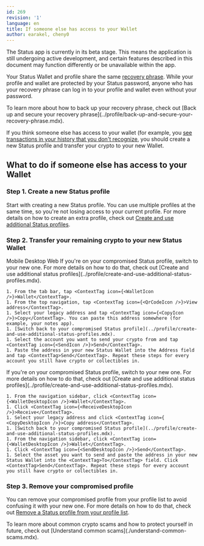 ```yaml
---
id: 269
revision: '1'
language: en
title: If someone else has access to your Wallet
author: earakel, cheny0
---
```


<Admonition type="beta" status="Status app is currently in beta stage">
  The Status app is currently in its beta stage. This means the application is still undergoing active development, and certain features described in this document may function differently or be unavailable within the app.
</Admonition>

Your Status Wallet and profile share the same [recovery phrase](../profile/understand-your-status-keys-and-recovery-phrase.mdx). While your profile and wallet are protected by your Status password, anyone who has your recovery phrase can log in to your profile and wallet even without your password.

<Admonition type="tip">
  To learn more about how to back up your recovery phrase, check out [Back up and secure your recovery
  phrase](../profile/back-up-and-secure-your-recovery-phrase.mdx).
</Admonition>

If you think someone else has access to your wallet (for example, you [see transactions in your history that you don't recognize](./if-you-see-transactions-you-don-t-recognize.mdx), you should create a new Status profile and transfer your crypto to your new Wallet.

## What to do if someone else has access to your Wallet

### Step 1. Create a new Status profile

Start with creating a new Status profile. You can use multiple profiles at the same time, so you're not losing access to your current profile. For more details on how to create an extra profile, check out [Create and use additional Status profiles](../profile/create-and-use-additional-status-profiles.mdx).

### Step 2. Transfer your remaining crypto to your new Status Wallet

<Tabs defaultValue="Desktop">
  <TabsList size={32}>
    <TabsTrigger value="Mobile">
      Mobile
    </TabsTrigger>
    <TabsTrigger value="Desktop">
      Desktop
    </TabsTrigger>
    <TabsTrigger value="Web" disabled>
      Web
    </TabsTrigger>
  </TabsList>

  <TabsContent value="Mobile">
    If you're on your compromised Status profile, switch to your new one. For more details on how to do that, check out [Create and use additional status profiles](../profile/create-and-use-additional-status-profiles.mdx).

    1. From the tab bar, tap <ContextTag icon={<WalletIcon />}>Wallet</ContextTag>.
    1. From the top navigation, tap <ContextTag icon={<QrCodeIcon />}>View address</ContextTag>.
    1. Select your legacy address and tap <ContextTag icon={<CopyIcon />}>Copy</ContextTag>. You can paste this address somewhere (for example, your notes app).
    1. [Switch back to your compromised Status profile](../profile/create-and-use-additional-status-profiles.mdx).
    1. Select the account you want to send your crypto from and tap <ContextTag icon={<SendIcon />}>Send</ContextTag>.
    1. Paste the address in your new Status Wallet into the Address field and tap <ContextTag>Send</ContextTag>. Repeat these steps for every account you still have crypto or collectibles in.
  </TabsContent>

  <TabsContent value="Desktop">
    If you're on your compromised Status profile, switch to your new one. For more details on how to do that, check out [Create and use additional status profiles](../profile/create-and-use-additional-status-profiles.mdx).

    1. From the navigation sidebar, click <ContextTag icon={<WalletDesktopIcon />}>Wallet</ContextTag>.
    1. Click <ContextTag icon={<ReceiveDesktopIcon />}>Receive</ContextTag>.
    1. Select your legacy address and click <ContextTag icon={ <CopyDesktopIcon />}>Copy address</ContextTag>.
    1. [Switch back to your compromised Status profile](../profile/create-and-use-additional-status-profiles.mdx).
    1. From the navigation sidebar, click <ContextTag icon={<WalletDesktopIcon />}>Wallet</ContextTag>.
    1. Click <ContextTag icon={<SendDesktopIcon />}>Send</ContextTag>.
    1. Select the asset you want to send and paste the address in your new Status Wallet into the <ContextTag>To</ContextTag> field. Click <ContextTag>Send</ContextTag>. Repeat these steps for every account you still have crypto or collectibles in.
  </TabsContent>
</Tabs>

### Step 3. Remove your compromised profile

You can remove your compromised profile from your profile list to avoid confusing it with your new one. For more details on how to do that, check out [Remove a Status profile from your profile list](../profile/remove-a-status-profile-from-your-profile-list.mdx).

<Admonition type="tip">
  To learn more about common crypto scams and how to protect yourself in future, check out [Understand common scams](./understand-common-scams.mdx).
</Admonition>
